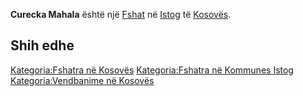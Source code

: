 {{Fshat në Kosovës
 | Emri                = Curecka Mahala
| srp_N_name = Curecka Mahala
| srp_N_FULL_NAME_RO = Curecka Mahala
| srp_N_FULL_NAME_ND_RO = Curecka Mahala
| srp_N_SORT_NAME_RG = CURECKAMAHALA
| srp_N_FULL_NAME_RG = Curecka Mahala
| srp_N_FULL_NAME_ND_RG = Curecka Mahala

 | Emri (Rasa dhanore) = 
 | Figura              = 
 | Shteti              = Kosovo
 | Komuna              = Istog
 | Kodi postar         = 
 | Sipërfaqja          = 

 | Popullsia           = 

 | Regj. i popullsisë  = 
 | Dend. e popullsisë  = 
 | Faqja zyrtare       = 
 <!--- Koordinatat ----> 
 | Gjerësia            = 42.368333
 | Gjatësia            = 21.549722
 | Lartësia            = 
}}
'''Curecka Mahala''' është një [[Fshat]] në [[Istog]] të [[Kosovës]].

<!-- == Gjeografia == -->
<!-- == Historia == -->
<!-- == Demografia == -->
== Shih edhe ==
{{Komuna Istog}}
{{Kosovo-Administrata-Cung}}

[[Kategoria:Fshatra në Kosovës]]
[[Kategoria:Fshatra në Kommunes Istog]]
[[Kategoria:Vendbanime në Kosovës]]